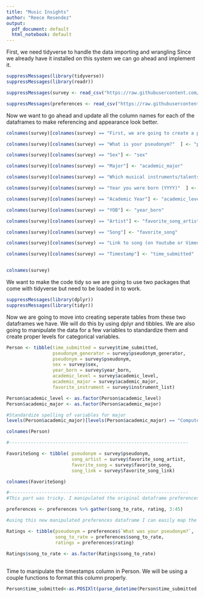 ```yaml
---
title: "Music Insights"
author: "Reece Resendez"
output:
  pdf_document: default
  html_notebook: default
---
```


First, we need tidyverse to handle the data importing and wrangling
Since we already have it installed on this system we can go ahead and implement it.
```r
suppressMessages(library(tidyverse))
suppressMessages(library(readr))

suppressMessages(survey <- read_csv("https://raw.githubusercontent.com/introdsci/MusicSurvey/master/music-survey.csv"))

suppressMessages(preferences <- read_csv("https://raw.githubusercontent.com/introdsci/MusicSurvey/master/preferences-survey.csv"))

```
Now we want to go ahead and update all the column names for each of the dataframes to make referencing and appearance look better.
```r
colnames(survey)[colnames(survey) == "First, we are going to create a pseudonym for you to keep this survey anonymous (more or less). Which pseudonym generator would you prefer?"] <- "pseudonym_generator"

colnames(survey)[colnames(survey) == "What is your pseudonym?"  ] <- "pseudonym"

colnames(survey)[colnames(survey) == "Sex"] <- "sex"

colnames(survey)[colnames(survey) == "Major"] <- "academic_major"

colnames(survey)[colnames(survey) == "Which musical instruments/talents do you play? (Select all that apply)" ] <- "instrument_list"

colnames(survey)[colnames(survey) == "Year you were born (YYYY)"  ] <- "year_born"

colnames(survey)[colnames(survey) == "Academic Year"] <- "academic_level"

colnames(survey)[colnames(survey) == "YOB"] <- "year_born"

colnames(survey)[colnames(survey) == "Artist"] <- "favorite_song_artist"

colnames(survey)[colnames(survey) == "Song"] <- "favorite_song"

colnames(survey)[colnames(survey) == "Link to song (on Youtube or Vimeo)"] <- "favorite_song_link"

colnames(survey)[colnames(survey) == "Timestamp"] <- "time_submitted"


colnames(survey)

```

We want to make the code tidy so we are going to use two packages that come with tidyverse but need to be loaded in to work.
```r
suppressMessages(library(dplyr))
suppressMessages(library(tidyr))

```

Now we are going to move into creating seperate tables from these two dataframes we have. We will do this by using dplyr and tibbles. We are also going to manipulate the data for a few variables to standardize them and create proper levels for categorical variables.
```r
Person <- tibble(time_submitted = survey$time_submitted,
                 pseudonym_generator = survey$pseudonym_generator,
                 pseudonym = survey$pseudonym,
                 sex = survey$sex,
                 year_born = survey$year_born, 
                 academic_level = survey$academic_level,
                 academic_major = survey$academic_major,
                 favorite_instrument = survey$instrument_list)

Person$academic_level <- as.factor(Person$academic_level)
Person$academic_major <- as.factor(Person$academic_major)

#Standardize spelling of variables for major
levels(Person$academic_major)[levels(Person$academic_major) == "Computer information systems"] <- "Computer Information Systems"

colnames(Person)

#------------------------------------------------------------------

FavoriteSong <- tibble( pseudonym = survey$pseudonym,
                        song_artist = survey$favorite_song_artist,
                        favorite_song = survey$favorite_song,
                        song_link = survey$favorite_song_link)

colnames(FavoriteSong)

#------------------------------------------------------------------
#This part was tricky. I manipulated the original dataframe preferences by using the gather function from Dplyr. This allowed me to lengthen data that was too wide by taking all the columns and making those rows under column name song_to_rate, then stored the ratings as keys called ratings.

preferences <- preferences %>% gather(song_to_rate, rating, 3:45)

#using this new manipulated preferences dataframe I can easily map the columns to my ratings tibble

Ratings <- tibble(pseudonym = preferences$`What was your pseudonym?`,
                  song_to_rate = preferences$song_to_rate,
                  ratings = preferences$rating)
    
Ratings$song_to_rate <- as.factor(Ratings$song_to_rate)
                  

```


Time to manipulate the timestamps column in Person. We will be using a couple functions to format this column properly.
```r

Person$time_submitted<-as.POSIXlt(parse_datetime(Person$time_submitted, format = "%m/%d/%y %H:%M"))


```





```r



```


